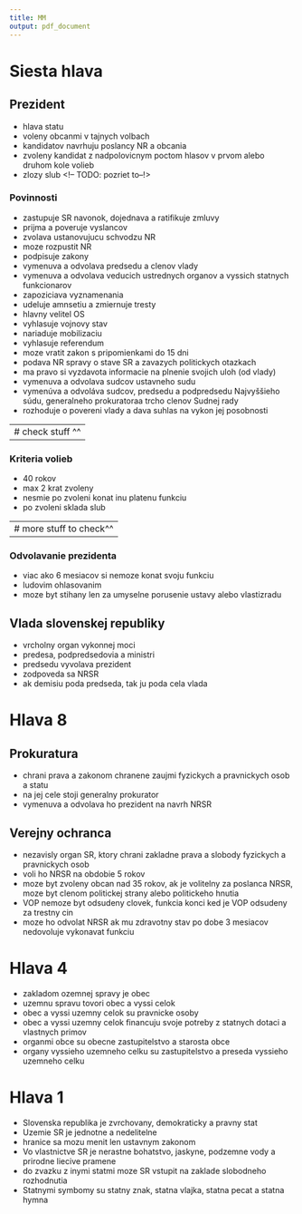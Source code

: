 ```yaml
---
title: MM
output: pdf_document
---
```



# Siesta hlava

## Prezident
- hlava statu
- voleny obcanmi v tajnych volbach
- kandidatov navrhuju poslancy NR a obcania 
- zvoleny kandidat z nadpolovicnym poctom hlasov v prvom alebo druhom kole volieb
- zlozy slub
<!-- TODO: pozriet to--!> 


### Povinnosti
- zastupuje SR navonok, dojednava a ratifikuje zmluvy
- prijma a poveruje vyslancov 
- zvolava ustanovujucu schvodzu NR 
- moze rozpustit NR
- podpisuje zakony
- vymenuva a odvolava predsedu a clenov vlady 
- vymenuva a odvolava veducich ustrednych organov a vyssich statnych funkcionarov
- zapoziciava vyznamenania 
- udeluje amnsetiu a zmiernuje tresty
- hlavny velitel OS
- vyhlasuje vojnovy stav
- nariaduje mobilizaciu
- vyhlasuje referendum
- moze vratit zakon s pripomienkami do 15 dni 
- podava NR spravy o stave SR a zavazych politickych otazkach
- ma pravo si vyzdavota informacie na plnenie svojich uloh (od vlady)
- vymenuva a odvolava sudcov ustavneho sudu
- vymenúva a odvoláva sudcov, predsedu a podpredsedu Najvyššieho súdu, generalneho prokuratoraa trcho clenov Sudnej rady
- rozhoduje o povereni vlady a dava suhlas na vykon jej posobnosti

---
# check stuff ^^ 
---

### Kriteria volieb
- 40 rokov
- max 2 krat zvoleny
- nesmie po zvoleni konat inu platenu funkciu
- po zvoleni sklada slub

---
# more stuff to check^^ 
---

### Odvolavanie prezidenta
- viac ako 6 mesiacov si nemoze konat svoju funkciu
- ludovim ohlasovanim
- moze byt stihany len za umyselne porusenie ustavy alebo vlastizradu

##  Vlada slovenskej republiky
- vrcholny organ vykonnej moci
- predesa, podpredsedovia a ministri
- predsedu vyvolava prezident
- zodpoveda sa NRSR
- ak demisiu poda predseda, tak ju poda cela vlada

# Hlava 8

## Prokuratura
- chrani prava a zakonom chranene zaujmi fyzickych a pravnickych osob a statu
- na jej cele stoji generalny prokurator
- vymenuva a odvolava ho prezident na navrh NRSR

## Verejny ochranca
- nezavisly organ SR, ktory chrani zakladne prava a slobody fyzickych a pravnickych osob
- voli ho NRSR na obdobie 5 rokov
- moze byt zvoleny obcan nad 35 rokov, ak je volitelny za poslanca NRSR, moze byt clenom politickej strany alebo politickeho hnutia
- VOP nemoze byt odsudeny clovek, funkcia konci ked je VOP odsudeny za trestny cin
- moze ho odvolat NRSR ak mu zdravotny stav po dobe 3 mesiacov nedovoluje vykonavat funkciu

# Hlava 4
- zakladom ozemnej spravy je obec
- uzemnu spravu tovori obec a vyssi celok 
- obec a vyssi uzemny celok su pravnicke osoby
- obec a vyssi uzemny celok financuju svoje potreby z statnych dotaci a vlastnych primov
- organmi obce su obecne zastupitelstvo a starosta obce
- organy vyssieho uzemneho celku su zastupitelstvo a preseda vyssieho uzemneho celku

# Hlava 1
- Slovenska republika je zvrchovany, demokraticky a pravny stat
- Uzemie SR je jednotne a nedelitelne
- hranice sa mozu menit len ustavnym zakonom
- Vo vlastnictve SR je nerastne bohatstvo, jaskyne, podzemne vody a prirodne liecive pramene
- do zvazku z inymi statmi moze SR vstupit na zaklade slobodneho rozhodnutia
- Statnymi symbomy su statny znak, statna vlajka, statna pecat a statna hymna
